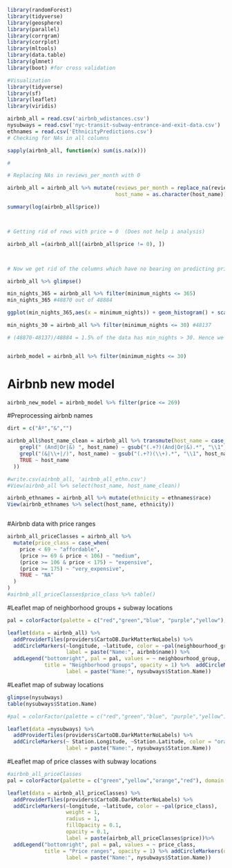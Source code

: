 ```{r}
library(randomForest)
library(tidyverse)
library(geosphere)
library(parallel)
library(corrgram)
library(corrplot)
library(mltools)
library(data.table)
library(glmnet)
library(boot) #for cross validation

#Visualization
library(tidyverse)
library(sf)
library(leaflet)
library(viridis)
```

```{r}
airbnb_all = read.csv('airbnb_wdistances.csv')
nysubways = read.csv('nyc-transit-subway-entrance-and-exit-data.csv')
ethnames = read.csv('EthnicityPredictions.csv')
# Checking for NAs in all columns

sapply(airbnb_all, function(x) sum(is.na(x)))

#

# Replacing NAs in reviews_per_month with 0

airbnb_all = airbnb_all %>% mutate(reviews_per_month = replace_na(reviews_per_month, 0),
                                   host_name = as.character(host_name))

```

```{r}
summary(log(airbnb_all$price))



# Getting rid of rows with price = 0  (Does not help i analysis)

airbnb_all =(airbnb_all[(airbnb_all$price != 0), ])



# Now we get rid of the columns which have no bearing on predicting price

airbnb_all %>% glimpse()

min_nights_365 = airbnb_all %>% filter(minimum_nights <= 365)
min_nights_365 #48870 out of 48884

ggplot(min_nights_365,aes(x = minimum_nights)) + geom_histogram() + scale_x_continuous(breaks = seq(0,365, by = 40)) # most nights within 30 

min_nights_30 = airbnb_all %>% filter(minimum_nights <= 30) #48137

# (48870-48137)/48884 = 1.5% of the data has min_nights > 30. Hence we get rid of those rows


airbnb_model = airbnb_all %>% filter(minimum_nights <= 30)
```

# Airbnb new model
```{r}
airbnb_new_model = airbnb_model %>% filter(price <= 269)
```


#Preprocessing airbnb names
```{r}
dirt = c("Ãº","&","")

airbnb_all$host_name_clean = airbnb_all %>% transmute(host_name = case_when(
    grepl(" (And|Or|&) ", host_name) ~ gsub("(.+?)(And|Or|&).*", "\\1", host_name),
    grepl("(&|\\+|/)", host_name) ~ gsub("(.+?)(\\+).*", "\\1", host_name),
    TRUE ~ host_name
  ))

#write.csv(airbnb_all, 'airbnb_all_ethn.csv')
#View(airbnb_all %>% select(host_name, host_name_clean))
```

```{r}
airbnb_ethnames = airbnb_all %>% mutate(ethnicity = ethnames$race)
View(airbnb_ethnames %>% select(host_name, ethnicity))
```

```{r}

```

#Airbnb data with price ranges
```{r}
airbnb_all_priceClasses = airbnb_all %>%
  mutate(price_class = case_when(
    price < 69 ~ "affordable",
    (price >= 69 & price < 106) ~ "medium",
    (price >= 106 & price < 175) ~ "expensive",
    (price >= 175) ~ "very_expensive",
    TRUE ~ "NA"
  )
)
#airbnb_all_priceClasses$price_class %>% table()
```

#Leaflet map of neighborhood groups + subway locations

```{r}
pal = colorFactor(palette = c("red","green","blue", "purple","yellow"), domain = airbnb_all$neighbourhood_group)

leaflet(data = airbnb_all) %>% 
  addProviderTiles(providers$CartoDB.DarkMatterNoLabels) %>% 
  addCircleMarkers(~longitude, ~latitude, color = ~pal(neighbourhood_group), weight = 1, radius = 1, fillOpacity = 0.1, opacity = 0.1,
                   label = paste("Name:", airbnb$name)) %>% 
  addLegend("bottomright", pal = pal, values = ~ neighbourhood_group,
            title = "Neighborhood groups", opacity = 1) %>%  addCircleMarkers(data = nysubways, ~ Station.Longitude, ~Station.Latitude, color = "orange", weight = 1, radius = 1, fillOpacity = 0.1, opacity = 1,
                   label = paste("Name:", nysubways$Station.Name))
```

#Leaflet map of subway locations

```{r}
glimpse(nysubways)
table(nysubways$Station.Name)

#pal = colorFactor(palette = c("red","green","blue", "purple","yellow"), domain = airbnb_all$neighbourhood_group)

leaflet(data =nysubways) %>% 
  addProviderTiles(providers$CartoDB.DarkMatterNoLabels) %>% 
  addCircleMarkers(~ Station.Longitude, ~Station.Latitude, color = "orange", weight = 1, radius = 1, fillOpacity = 0.1, opacity = 0.1,
                   label = paste("Name:", nysubways$Station.Name))
```

#Leaflet map of price classes with subway locations

```{r}
#airbnb_all_priceClasses
pal = colorFactor(palette = c("green","yellow","orange","red"), domain = airbnb_all_priceClasses$price_class)

leaflet(data = airbnb_all_priceClasses) %>% 
  addProviderTiles(providers$CartoDB.DarkMatterNoLabels) %>% 
  addCircleMarkers(~longitude, ~latitude, color = ~pal(price_class),
                   weight = 1,
                   radius = 1,
                   fillOpacity = 0.1,
                   opacity = 0.1,
                   label = paste(airbnb_all_priceClasses$price))%>% 
  addLegend("bottomright", pal = pal, values = ~ price_class,
            title = "Price ranges", opacity = 1) %>% addCircleMarkers(data = nysubways, ~ Station.Longitude, ~Station.Latitude, color = "white", weight = 1, radius = 1, fillOpacity = 0.1, opacity = 1,
                   label = paste("Name:", nysubways$Station.Name))
```
